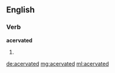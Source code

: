 ==English==

===Verb===
'''acervated'''

# {{past of|acervate}}

[[de:acervated]]
[[mg:acervated]]
[[ml:acervated]]